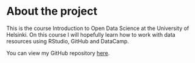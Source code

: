 
# About the project

This is the course Introduction to Open Data Science at the University of Helsinki. On this course I will hopefully learn how to work with data resources using RStudio, GitHub and DataCamp. 

You can view my GitHub repository [here](https://github.com/Zipi1994/IODS-project).